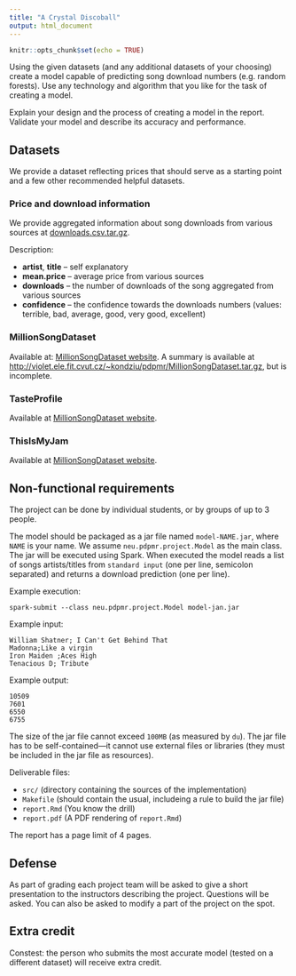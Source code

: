 ```yaml
---
title: "A Crystal Discoball"
output: html_document
---
```


```r
knitr::opts_chunk$set(echo = TRUE)
```

Using the given datasets (and any additional datasets of your choosing) create a model capable of predicting song download numbers (e.g. random forests). Use any technology and algorithm that you like for the task of creating a model.

Explain your design and the process of creating a model in the report. Validate your model and describe its accuracy and performance.

## Datasets

We provide a dataset reflecting prices that should serve as a starting point and a few other recommended helpful datasets.

### Price and download information

We provide aggregated information about song downloads from various sources at [downloads.csv.tar.gz](files/downloads.csv.tar.gz).

Description:

- **artist**, **title** -- self explanatory
- **mean.price** -- average price from various sources
- **downloads** -- the number of downloads of the song aggregated from various sources
- **confidence** -- the confidence towards the downloads numbers (values: terrible, bad, average, good, very good, excellent)

### MillionSongDataset

Available at: [MillionSongDataset website](https://labrosa.ee.columbia.edu/millionsong/pages/getting-dataset). A summary is available at [http://violet.ele.fit.cvut.cz/~kondziu/pdpmr/MillionSongDataset.tar.gz](http://violet.ele.fit.cvut.cz/~kondziu/pdpmr/MillionSongDataset.tar.gz), but is incomplete.

### TasteProfile

Available at [MillionSongDataset website](https://labrosa.ee.columbia.edu/millionsong/tasteprofile).

### ThisIsMyJam

Available at [MillionSongDataset website](https://labrosa.ee.columbia.edu/millionsong/thisismyjam).

## Non-functional requirements

The project can be done by individual students, or by groups of up to 3 people.

The model should be packaged as a jar file named `model-NAME.jar`, where `NAME` is your name. We assume ```neu.pdpmr.project.Model``` as the main class. The jar will be executed using Spark. When executed the model reads a list of songs artists/titles from `standard input` (one per line, semicolon separated) and returns a download prediction (one per line).

Example execution:
```
spark-submit --class neu.pdpmr.project.Model model-jan.jar
```

Example input:
```
William Shatner; I Can't Get Behind That
Madonna;Like a virgin
Iron Maiden ;Aces High
Tenacious D; Tribute
```

Example output:
```
10509
7601
6550
6755
```

The size of the jar file cannot exceed `100MB` (as measured by `du`). The jar file has to be self-contained---it cannot use external files or libraries (they must be included in the jar file as resources).

Deliverable files: 

- `src/` (directory containing the sources of the implementation)
- `Makefile` (should contain the usual, includeing a rule to build the jar file)
- `report.Rmd` (You know the drill)
- `report.pdf` (A PDF rendering of `report.Rmd`)

The report has a page limit of 4 pages.

## Defense

As part of grading each project team will be asked to give a short presentation to the instructors describing the project. Questions will be asked. You can also be asked to modify a part of the project on the spot.

## Extra credit

Constest: the person who submits the most accurate model (tested on a different dataset) will receive extra credit.




